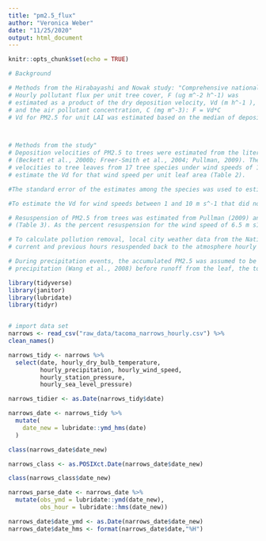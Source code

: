 ```yaml
---
title: "pm2.5_flux"
author: "Veronica Weber"
date: "11/25/2020"
output: html_document
---
```


```r
knitr::opts_chunk$set(echo = TRUE)
```

```r
# Background 

# Methods from the Hirabayashi and Nowak study: "Comprehensive national database of tree effects on air quality and human health in the United States" - 2015
# Hourly pollutant flux per unit tree cover, F (ug m^-2 h^-1) was
# estimated as a product of the dry deposition velocity, Vd (m h^-1 ),
# and the air pollutant concentration, C (mg m^-3): F = Vd*C
# Vd for PM2.5 for unit LAI was estimated based on the median of deposition velocity measurements for varied wind speeds reported in the literature. Vd was then multiplied by LAI, and F for PM2.5 was computed accounting for the resuspension of the particles from leaves to the atmosphere due to the wind and wash-off of particles from leaves to the ground by precipitation. The detailed process for PM2.5 dry depositions is given in Nowak et al. (2013).



# Methods from the study"
# Deposition velocities of PM2.5 to trees were estimated from the literature and varied with wind speed 
# (Beckett et al., 2000b; Freer-Smith et al., 2004; Pullman, 2009). These papers measured deposition     
# velocities to tree leaves from 17 tree species under wind speeds of 1, 3, 6, 8, 9 and 10 m s^-1. For  each wind speed, the median deposition velocities from the measured deposition velocities was used to
# estimate the Vd for that wind speed per unit leaf area (Table 2). 

#The standard error of the estimates among the species was used to estimate a potential range of values of deposition velocities. The 95 percent confidence interval of median deposition velocity per wind speed was used to estimate a maximum deposition for the wind speed. As 95 percent confidence interval for the lower range of deposition velocities produced negative deposition velocities, the minimum average Vd from any species was used to represent the minimum Vd for the wind speed. 

#To estimate the Vd for wind speeds between 1 and 10 m s^-1 that did not have a measured Vd, values were interpolated between the closest measured values. For wind speeds above 10 m s^-11, the Vd for 10 m s^-1 was used; for a wind speed of 0 m s^-1, the Vd was assumed to be 0ms^-1 (Table 3).

# Resuspension of PM2.5 from trees was estimated from Pullman (2009) and varied with wind speed. This paper measured percent resuspension of PM2.5 from tree leaves of three tree species under wind speeds of 6.5, 10 and 13 m s1. The average percent resuspension for the trees species and wind speed was calculated
# (Table 3). As the percent resuspension for the wind speed of 6.5 m s1 was 9.5%, a value of 9% was assumed for a wind speed of 6 m s1 and 10% for 7 m s1. The percent resuspension for a wind speed of 0 m s1 was assumed to be 0%. To estimate the percent resuspension for wind speeds between 0 and 13 m s1 that did not have measured resuspension rates, values were interpolated from the closest measured values (or assumed value at wind speed of 0 m s1). For wind speeds above 13 m s1, the percent resuspension rate for 13 m s1 was used (Table 3).

# To calculate pollution removal, local city weather data from the National Climatic Data Center were used to obtain hourly wind speed and precipitation data. Hourly flux values to trees in the city (Eq. (1); mg m2 h1) were multiplied by total leaf surface area (m2) with hourly Vd based on local wind speed (Table 3). Flux values were accumulated hourly with a percent of the total accumulated PM2.5 over the
# current and previous hours resuspended back to the atmosphere hourly based on local wind speed. PM2.5 was accumulated upon leaves and resuspended from leaves during non-precipitation periods.

# During precipitation events, the accumulated PM2.5 was assumed to be washed off to the ground surface depending upon the magnitude of the precipitation event (Pe in mm). As leaves capture about 0.2 mm of
# precipitation (Wang et al., 2008) before runoff from the leaf, the total precipitation storage capacity (Ps in mm) of the canopy was calculated as 0.2  LAI. If Pe was greater than Ps, then all particles were assumed to be removed from the leaves and resuspension dropped to zero. When the Pe was less than Ps, no particles were removed from the leaves as there was no runoff from the leaves. After the rain stopped, PM2.5 began accumulating on and resuspending from leaves again. Water on the leaves after rain events was reduced hourly based on evaporation rates calculated from meteorological conditions. The annual flux to tree leaves was estimated as the total PM2.5 washed off leaves during the year plus the amount remaining on leaves at the end of the year.

```

```r
library(tidyverse)
library(janitor)
library(lubridate)
library(tidyr)


# import data set
narrows <- read_csv("raw_data/tacoma_narrows_hourly.csv") %>% 
clean_names() 

narrows_tidy <- narrows %>% 
  select(date, hourly_dry_bulb_temperature,
         hourly_precipitation, hourly_wind_speed,
         hourly_station_pressure,
         hourly_sea_level_pressure)

narrows_tidier <- as.Date(narrows_tidy$date)

narrows_date <- narrows_tidy %>% 
  mutate(
    date_new = lubridate::ymd_hms(date)
  )

class(narrows_date$date_new)

narrows_class <- as.POSIXct.Date(narrows_date$date_new)

class(narrows_class$date_new)

narrows_parse_date <- narrows_date %>% 
  mutate(obs_ymd = lubridate::ymd(date_new),
         obs_hour = lubridate::hms(date_new))

narrows_date$date_ymd <- as.Date(narrows_date$date_new)
narrows_date$date_hms <- format(narrows_date$date,"%H")
 
```

